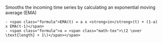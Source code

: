 Smooths the incoming time series by calculating an exponential moving average (EMA)  





	- <span class="formula">EMA(t) = a x <strong>in</strong>(t) + (1-a) x EMA(t-1)</span>
	- <span class="formula">a = <span class="math-tex">\(2 \over \text{length} + 1\)</span></span>